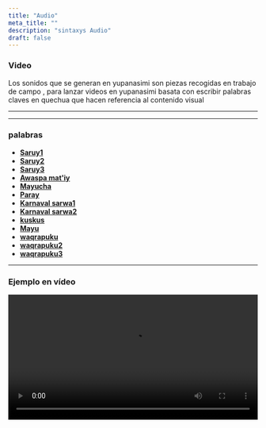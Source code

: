 ```yaml
---
title: "Audio"
meta_title: ""
description: "sintaxys Audio"
draft: false
---
```



### Video 

Los sonidos que se generan en yupanasimi son piezas recogidas en trabajo de campo , para lanzar videos en yupanasimi basata con escribir palabras claves en quechua que hacen referencia al contenido visual

---


---


### palabras 

<ul>

<li><a href="http://yupanasimi.org/audio/201.wav" target="_blank"> <b>Saruy1</b></a> </li>
<li><a href="http://yupanasimi.org/audio/202.wav" target="_blank"> <b>Saruy2</b></a></li>
<li><a href="http://yupanasimi.org/audio/203.wav" target="_blank"> <b>Saruy3</b></a></li>
<li><a href="http://yupanasimi.org/audio/204.wav" target="_blank"> <b>Awaspa mat'iy</b></a></li>
<li><a href="http://yupanasimi.org/audio/205.wav" target="_blank"> <b>Mayucha</b></a></li>
<li><a href="http://yupanasimi.org/audio/206.wav" target="_blank"> <b>Paray</b></a></li>
<li><a href="http://yupanasimi.org/audio/207.wav" target="_blank"> <b>Karnaval sarwa1</b></a></li>
<li><a href="http://yupanasimi.org/audio/208.wav" target="_blank"> <b>Karnaval sarwa2</b></a></li>
<li><a href="http://yupanasimi.org/audio/209.wav" target="_blank"> <b>kuskus</b></a></li>
<li><a href="http://yupanasimi.org/audio/210.wav" target="_blank"> <b>Mayu </b></a></li>
<li><a href="http://yupanasimi.org/audio/211.wav" target="_blank"> <b>waqrapuku</b></a></li>
<li><a href="http://yupanasimi.org/audio/212.wav" target="_blank"> <b>waqrapuku2</b></a></li>
<li><a href="http://yupanasimi.org/audio/213.wav" target="_blank"> <b>waqrapuku3</b></a></li>



</ul>





















---

### Ejemplo en vídeo 

<Video
  width="100%"
  src="https://joy1.videvo.net/videvo_files/video/free/video0467/large_watermarked/_import_61516692993d77.04238324_preview.mp4"
/>
